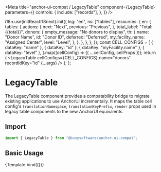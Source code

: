 

<Meta
  title="anchor-ui-compat / LegacyTable"
  component={LegacyTable}
  parameters={{
    controls: {
      include: ["records"],
    },
  }}
/>

  i18n.use(initReactI18next).init({
    lng: "en",
    ns: ["tables"],
    resources: {
      en: {
        tables: {
          actions: {
            next: "Next",
            previous: "Previous",
          },
          total_label: "Total: {{total}}",
          donors: {
            empty_message: "No donors to display",
            th: {
              name: "Donor Name",
              id: "Donor ID",
              deferred: "Deferred",
              my_facility_name: "Assigned Center",
              level: "Level",
            },
          },
        },
      },
    },
  });
  const CELL_CONFIGS = [
    { dataKey: "name" },
    { dataKey: "id" },
    { dataKey: "myFacility.name" },
    { dataKey: "level" },
  ].map((cellConfig) => ({ ...cellConfig, cellProps }));
  return (
    <LegacyTable
      cellConfigs={CELL_CONFIGS}
      name="donors"
      recordIdKey="id"
      {...args}
    />
  );
};

# LegacyTable

The LegacyTable component provides a compatability bridge to migrate existing
applications to use AnchorUI incrementally. It maps the table cell config's
`translationNamespace`, `translationKeyPrefix`, `render` props used in legacy
table components to the new AnchorUI equivalents.

## Import

```javascript
import { LegacyTable } from "@buoysoftware/anchor-ui-compat";
```

## Basic Usage

<Canvas isColumn>
  <Story
    args={{
      records: [
        {
          name: "Jerry Seinfeld",
          id: 1,
          myFacility: { name: "Paris " },
          level: 1,
        },
        {
          name: "Cosmo Kramer",
          id: 2,
          myFacility: { name: "Paris " },
          level: 7,
        },
        {
          name: "Elaine Benes",
          id: 3,
          myFacility: { name: "Paris " },
          level: 4,
        },
        {
          name: "George Costanza",
          id: 4,
          myFacility: { name: "Paris " },
          level: 0,
        },
      ],
    }}
    name="Table with data"
  >
    {Template.bind({})}
  </Story>
</Canvas>
